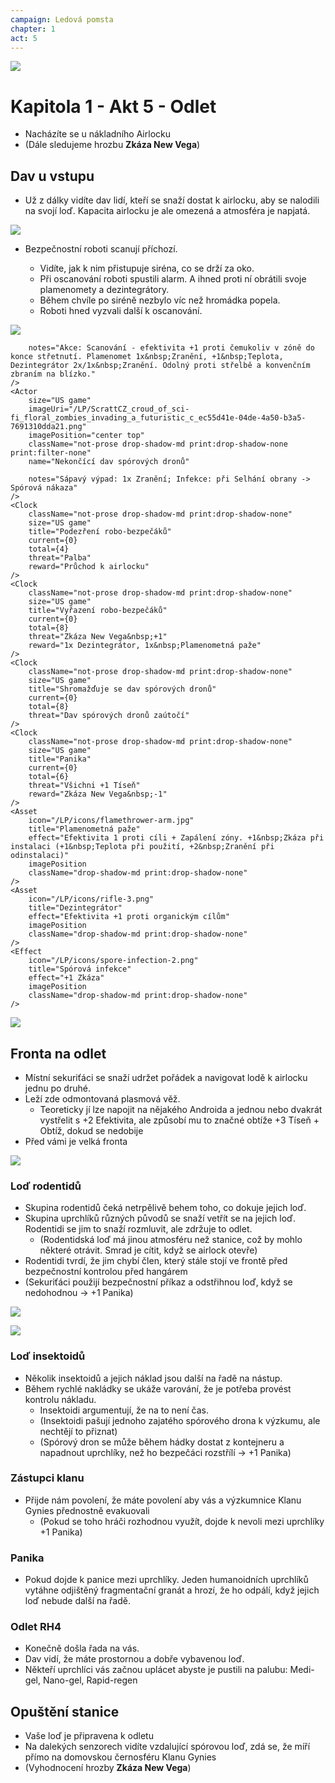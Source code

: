 ```yaml
---
campaign: Ledová pomsta
chapter: 1
act: 5
---
```


![](/LP/ScrattCZ_sci-fi_mercenaries_and_civilians_evacuating_a_casino_s_d0e45988-8940-4d77-b448-d0dcc36de800.png)

# Kapitola 1 - Akt 5 - Odlet

<Player url="https://youtu.be/Vb-jZDiGrDo?t=0" controls height={100} />

-   Nacházíte se u nákladního Airlocku
-   (Dále sledujeme hrozbu **Zkáza New Vega**)

## Dav u vstupu

-   Už z dálky vidíte dav lidí, kteří se snaží dostat k airlocku, aby se nalodili na svojí loď. Kapacita airlocku je ale omezená a atmosféra je napjatá.

![](/LP/ScrattCZ_two_sci-fi_crowds_of_angry_humanoids_shouting_at_each__70560736-bf42-4734-a7e3-f55f7450352b.png)

-   Bezpečnostní roboti scanují příchozí.

    -   Vidíte, jak k nim přistupuje siréna, co se drží za oko.
    -   Při oscanování roboti spustili alarm. A ihned proti ní obrátili svoje plamenomety a dezintegrátory.
    -   Během chvíle po siréně nezbylo víc než hromádka popela.
    -   Roboti hned vyzvali další k oscanování.

![](/LP/maps/New_Vega_Cargo_Airlock.jpg)

<List>
    <Actor
        name="robo-bezpečáci"
        size="US game"
        className="not-prose drop-shadow-md print:drop-shadow-none"
        imageUri="/LP/ScrattCZ_two_sci-fi_crowds_of_angry_humanoids_shouting_at_each__70560736-bf42-4734-a7e3-f55f7450352b.png"
        imagePosition="center 30%"

        notes="Akce: Scanování - efektivita +1 proti čemukoliv v zóně do konce střetnutí. Plamenomet 1x&nbsp;Zranění, +1&nbsp;Teplota, Dezintegrátor 2x/1x&nbsp;Zranění. Odolný proti střelbě a konvenčním zbraním na blízko."
    />
    <Actor
        size="US game"
        imageUri="/LP/ScrattCZ_croud_of_sci-fi_floral_zombies_invading_a_futuristic_c_ec55d41e-04de-4a50-b3a5-7691310dda21.png"
        imagePosition="center top"
        className="not-prose drop-shadow-md print:drop-shadow-none print:filter-none"
        name="Nekončící dav spórových dronů"

        notes="Sápavý výpad: 1x Zranění; Infekce: při Selhání obrany -> Spórová nákaza"
    />
    <Clock
        className="not-prose drop-shadow-md print:drop-shadow-none"
        size="US game"
        title="Podezření robo-bezpečáků"
        current={0}
        total={4}
        threat="Palba"
        reward="Průchod k airlocku"
    />
    <Clock
        className="not-prose drop-shadow-md print:drop-shadow-none"
        size="US game"
        title="Vyřazení robo-bezpečáků"
        current={0}
        total={8}
        threat="Zkáza New Vega&nbsp;+1"
        reward="1x Dezintegrátor, 1x&nbsp;Plamenometná paže"
    />
    <Clock
        className="not-prose drop-shadow-md print:drop-shadow-none"
        size="US game"
        title="Shromažďuje se dav spórových dronů"
        current={0}
        total={8}
        threat="Dav spórových dronů zaútočí"
    />
    <Clock
        className="not-prose drop-shadow-md print:drop-shadow-none"
        size="US game"
        title="Panika"
        current={0}
        total={6}
        threat="Všichni +1 Tíseň"
        reward="Zkáza New Vega&nbsp;-1"
    />
    <Asset
        icon="/LP/icons/flamethrower-arm.jpg"
        title="Plamenometná paže"
        effect="Efektivita 1 proti cíli + Zapálení zóny. +1&nbsp;Zkáza při instalaci (+1&nbsp;Teplota při použití, +2&nbsp;Zranění při odinstalaci)"
        imagePosition
        className="drop-shadow-md print:drop-shadow-none"
    />
    <Asset
        icon="/LP/icons/rifle-3.png"
        title="Dezintegrátor"
        effect="Efektivita +1 proti organickým cílům"
        imagePosition
        className="drop-shadow-md print:drop-shadow-none"
    />
    <Effect
        icon="/LP/icons/spore-infection-2.png"
        title="Spórová infekce"
        effect="+1 Zkáza"
        imagePosition
        className="drop-shadow-md print:drop-shadow-none"
    />

</List>

![](/LP/ScrattCZ_two_crowds_of_angry_space-station_citizens_shouting_at_574f7a8a-b97f-44dd-a05d-891626c38e43.png)

## Fronta na odlet

-   Místní sekuriťáci se snaží udržet pořádek a navigovat lodě k airlocku jednu po druhé.
-   Leží zde odmontovaná plasmová věž.
    -   Teoreticky jí lze napojit na nějakého Androida a jednou nebo dvakrát vystřelit s +2 Efektivita, ale způsobí mu to značné obtíže +3 Tíseň + Obtíž, dokud se nedobije
-   Před vámi je velká fronta

![](/LP/rat-men.jpg)

### Loď rodentidů

-   Skupina rodentidů čeká netrpělivě behem toho, co dokuje jejich loď.
-   Skupina uprchlíků různých původů se snaží vetřít se na jejich loď. Rodentidi se jim to snaží rozmluvit, ale zdržuje to odlet.
    -   (Rodentidská loď má jinou atmosféru než stanice, což by mohlo některé otrávit. Smrad je cítit, když se airlock otevře)
-   Rodentidi tvrdí, že jim chybí člen, který stále stojí ve frontě před bezpečnostní kontrolou před hangárem
-   (Sekuriťáci použijí bezpečnostní příkaz a odstřihnou loď, když se nedohodnou -> +1 Panika)

![](/LP/ScrattCZ_several_sci-fi_insectoid_aliens_367f922c-6a98-45ef-acf0-c311f562483e.png)

![](/LP/insectoid.jpg)

### Loď insektoidů

-   Několik insektoidů a jejich náklad jsou další na řadě na nástup.
-   Během rychlé nakládky se ukáže varování, že je potřeba provést kontrolu nákladu.
    -   Insektoidi argumentují, že na to není čas.
    -   (Insektoidi pašují jednoho zajatého spórového drona k výzkumu, ale nechtějí to přiznat)
    -   (Spórový dron se může během hádky dostat z kontejneru a napadnout uprchlíky, než ho bezpečáci rozstřílí -> +1 Panika)

### Zástupci klanu

-   Přijde nám povolení, že máte povolení aby vás a výzkumnice Klanu Gynies přednostně evakuovali
    -   (Pokud se toho hráči rozhodnou využít, dojde k nevoli mezi uprchlíky +1 Panika)

### Panika

-   Pokud dojde k panice mezi uprchlíky. Jeden humanoidních uprchlíků vytáhne odjištěný fragmentační granát a hrozí, že ho odpálí, když jejich loď nebude další na řadě.

### Odlet RH4

-   Konečně došla řada na vás.
-   Dav vidí, že máte prostornou a dobře vybavenou loď.
-   Někteří uprchlíci vás začnou uplácet abyste je pustili na palubu: Medi-gel, Nano-gel, Rapid-regen

<List>
    <Asset
        title="Medi-gel"
        icon="/LP/icons/injection.png"
        effect="oprava organického poškození"
        className="drop-shadow-md print:drop-shadow-none"
    />
    <Asset
        title="Nano-gel"
        icon="/LP/icons/tube.png"
        effect="oprava mechanického poškození"
        className="drop-shadow-md print:drop-shadow-none"
    />
    <Asset
        title="Rapid-regen"
        icon="/LP/icons/syringe-2.png"
        effect="Vyléčí instantně všechna organická zranění. Tkáň může zmutovat (+1&nbsp;zkáza)"
        className="drop-shadow-md print:drop-shadow-none"
    />
    <Asset
        title="Lepidlonát"
        icon="/LP/icons/bag.png"
        effect="granát co zalepí všechno v zóně na 1 kolo"
        className="drop-shadow-md print:drop-shadow-none"
    />
    <Asset
        title="EMP granát"
        icon="/LP/icons/capsule.png"
        effect="granát, co na 1 kolo vypne všechno elektronické v zóně"
        className="drop-shadow-md print:drop-shadow-none"
    />
</List>

## Opuštění stanice

-   Vaše loď je připravena k odletu
-   Na dalekých senzorech vidíte vzdalující spórovou loď, zdá se, že míří přímo na domovskou černosféru Klanu Gynies
-   (Vyhodnocení hrozby **Zkáza New Vega**)
